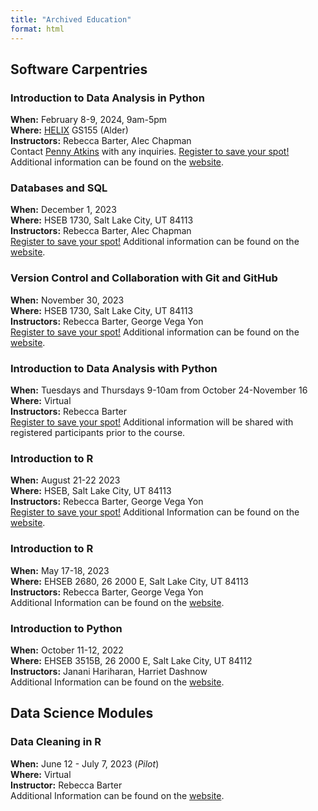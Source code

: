 ```yaml
---
title: "Archived Education"
format: html
---
```


## Software Carpentries
### Introduction to Data Analysis in Python
**When:** February 8-9, 2024, 9am-5pm\
**Where:** [HELIX](https://maps.app.goo.gl/3w96QNsCt9ASd3d77){target="_blank"} GS155 (Alder)\
**Instructors:** Rebecca Barter, Alec Chapman\
Contact [Penny Atkins](mailto:penny.atkins@hsc.utah.edu) with any inquiries. [Register to save your spot!](https://forms.gle/wGrVndw1pbrzb9fX9){target="_blank"}
Additional information can be found on the [website](https://uofudelphi.github.io/2024-02-08-python/){target="_blank"}.

### Databases and SQL
**When:** December 1, 2023\
**Where:** HSEB 1730, Salt Lake City, UT 84113\
**Instructors:** Rebecca Barter, Alec Chapman\
[Register to save your spot!](https://forms.gle/WC5Q9NsV52LaKjuA8){target="_blank"}
Additional information can be found on the [website](https://uofudelphi.github.io/2023-12-01-sql/){target="_blank"}.

### Version Control and Collaboration with Git and GitHub
**When:** November 30, 2023\
**Where:** HSEB 1730, Salt Lake City, UT 84113\
**Instructors:** Rebecca Barter, George Vega Yon\
[Register to save your spot!](https://forms.gle/a6b8NkncHRKes8Pf8){target="_blank"} 
Additional information can be found on the [website](https://uofudelphi.github.io/2023-11-30-git/){target="_blank"}.

### Introduction to Data Analysis with Python
**When:** Tuesdays and Thursdays 9-10am from October 24-November 16  
**Where:** Virtual  
**Instructors:** Rebecca Barter  
[Register to save your spot!](https://forms.gle/3wpYrWQGy7EMrXmK6){target="_blank"} 
Additional information will be shared with registered participants prior to the course.

### Introduction to R
**When:** August 21-22 2023\
**Where:** HSEB, Salt Lake City, UT 84113\
**Instructors:** Rebecca Barter, George Vega Yon\
[Register to save your spot!](https://docs.google.com/forms/d/e/1FAIpQLSf3XyQ345D6nm-AKd4srWDGQ7C0UxDZczuyrOGttz66gFIgoQ/viewform)
Additional Information can be found on the [website](https://uofudelphi.github.io/2023-08-21-Intro_R/).

### Introduction to R
**When:** May 17-18, 2023\
**Where:** EHSEB 2680, 26 2000 E, Salt Lake City, UT 84113\
**Instructors:** Rebecca Barter, George Vega Yon\
Additional Information can be found on the [website](https://uofudelphi.github.io/2023-05-17-Intro_R/).

### Introduction to Python
**When:** October 11-12, 2022\
**Where:** EHSEB 3515B, 26 2000 E, Salt Lake City, UT 84112\
**Instructors:** Janani Hariharan, Harriet Dashnow\
Additional Information can be found on the [website](https://quinlan-lab.github.io/2022-10-11-Utah-Python/).



## Data Science Modules

### Data Cleaning in R
**When:** June 12 - July 7, 2023 (*Pilot*)\
**Where:** Virtual\
**Instructor:** Rebecca Barter  
Additional Information can be found on the [website](https://utah.instructure.com/courses/907377).